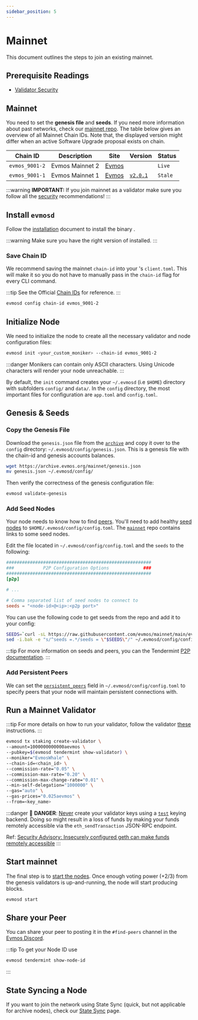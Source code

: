 ```yaml
---
sidebar_position: 5
---
```


# Mainnet

This document outlines the steps to join an existing mainnet.

## Prerequisite Readings

- [Validator Security](./security)


## Mainnet

You need to set the **genesis file** and **seeds**. If you need more information about past networks, check our
[mainnet repo](https://github.com/evmos/mainnet). The table below gives an overview of all Mainnet Chain
IDs. Note that, the displayed version might differ when an active Software Upgrade proposal exists on chain.

| Chain ID       | Description     | Site                                                               | Version                                                      | Status  |
| -------------- | --------------- | ------------------------------------------------------------------ | ------------------------------------------------------------ | ------- |
| `evmos_9001-2` | Evmos Mainnet 2 | [Evmos](https://github.com/evmos/mainnet/tree/main/evmos_9001-2) | [<Highlighter keyword="mainnet_version" />](https://github.com/evmos/evmos/releases) | `Live`  |
| `evmos_9001-1` | Evmos Mainnet 1 | [Evmos](https://github.com/evmos/mainnet/tree/main/evmos_9001-1) | [`v2.0.1`](https://github.com/evmos/evmos/releases/v2.0.1) | `Stale` |

:::warning
**IMPORTANT:** If you join mainnet as a validator make sure you follow all the
[security](./security) recommendations!
:::

## Install `evmosd`

Follow the [installation](./../validate/setup-and-configuration/run-a-validator) document to
install the <ProjectValue keyword='name' /> binary <Highlighter keyword="binary" />.

:::warning
Make sure you have the right version of <Highlighter keyword="binary" /> installed.
:::

### Save Chain ID

We recommend saving the mainnet `chain-id` into your <Highlighter keyword="binary" />'s `client.toml`.
This will make it so you do not have to manually pass in the `chain-id` flag for every CLI command.

:::tip
See the Official [Chain IDs](./../protocol/concepts/chain-id#official-chain-ids) for reference.
:::

```bash
evmosd config chain-id evmos_9001-2
```

## Initialize Node

We need to initialize the node to create all the necessary validator and node configuration files:

```bash
evmosd init <your_custom_moniker> --chain-id evmos_9001-2
```

:::danger
Monikers can contain only ASCII characters. Using Unicode characters will render your node unreachable.
:::

By default, the `init` command creates your `~/.evmosd` (i.e `$HOME`) directory with subfolders `config/` and `data/`.
In the `config` directory, the most important files for configuration are `app.toml` and `config.toml`.

## Genesis & Seeds

### Copy the Genesis File

Download the `genesis.json` file from the [`archive`](https://archive.evmos.org/mainnet/genesis.json) and copy it over
to the `config` directory: `~/.evmosd/config/genesis.json`. This is a genesis file with the chain-id and genesis
accounts balances.

```bash
wget https://archive.evmos.org/mainnet/genesis.json
mv genesis.json ~/.evmosd/config/
```

Then verify the correctness of the genesis configuration file:

```bash
evmosd validate-genesis
```

### Add Seed Nodes

Your node needs to know how to find [peers](https://docs.tendermint.com/v0.34/tendermint-core/using-tendermint.html#peers).
You'll need to add healthy [seed nodes](https://docs.tendermint.com/v0.34/tendermint-core/using-tendermint.html#seed)
to `$HOME/.evmosd/config/config.toml`. The [`mainnet`](https://github.com/evmos/mainnet) repo contains links to some
seed nodes.

Edit the file located in `~/.evmosd/config/config.toml` and the `seeds` to the following:

```toml
#######################################################
###           P2P Configuration Options             ###
#######################################################
[p2p]

# ...

# Comma separated list of seed nodes to connect to
seeds = "<node-id>@<ip>:<p2p port>"
```

You can use the following code to get seeds from the repo and add it to your config:

```bash
SEEDS=`curl -sL https://raw.githubusercontent.com/evmos/mainnet/main/evmos_9001-2/seeds.txt | awk '{print $1}' | paste -s -d, -`
sed -i.bak -e "s/^seeds =.*/seeds = \"$SEEDS\"/" ~/.evmosd/config/config.toml
```

:::tip
For more information on seeds and peers, you can the Tendermint [P2P documentation](https://docs.tendermint.com/master/spec/p2p/peer.html).
:::

### Add Persistent Peers

We can set the [`persistent_peers`](https://docs.tendermint.com/v0.34/tendermint-core/using-tendermint.html#persistent-peer)
field in `~/.evmosd/config/config.toml` to specify peers that your node will maintain persistent
connections with.

## Run a Mainnet Validator

:::tip
For more details on how to run your validator, follow the validator [these](./setup-and-configuration/run-a-validator)
instructions.
:::

```bash
evmosd tx staking create-validator \
--amount=1000000000000aevmos \
--pubkey=$(evmosd tendermint show-validator) \
--moniker="EvmosWhale" \
--chain-id=<chain_id> \
--commission-rate="0.05" \
--commission-max-rate="0.20" \
--commission-max-change-rate="0.01" \
--min-self-delegation="1000000" \
--gas="auto" \
--gas-prices="0.025aevmos" \
--from=<key_name>
```

:::danger
🚨 **DANGER**: <u>Never</u> create your validator keys using a [`test`](./../protocol/concepts/keyring#testing)
keying backend. Doing so might result in a loss of funds by making your funds remotely accessible via the `eth_sendTransaction`
JSON-RPC endpoint.

Ref: [Security Advisory: Insecurely configured geth can make funds remotely accessible](https://blog.ethereum.org/2015/08/29/security-alert-insecurely-configured-geth-can-make-funds-remotely-accessible/)
:::

## Start mainnet

The final step is to [start the nodes](./../protocol/evmos-cli/single-node#start-node). Once enough voting power (+2/3)
from the genesis validators is up-and-running, the node will start producing blocks.

```bash
evmosd start
```

## Share your Peer

You can share your peer to posting it in the `#find-peers` channel in the [Evmos Discord](https://discord.gg/evmos).

:::tip
To get your Node ID use

```bash
evmosd tendermint show-node-id
```

:::

## State Syncing a Node

If you want to join the network using State Sync (quick, but not applicable for archive nodes), check our
[State Sync](./setup-and-configuration/state-sync) page.
